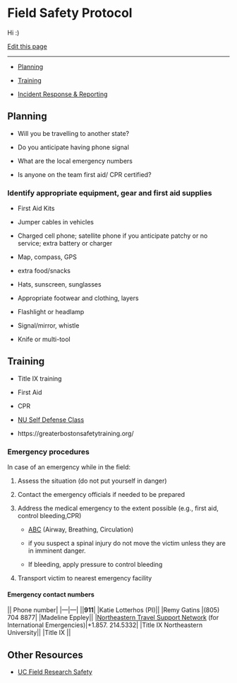 # Field Safety Protocol

Hi :)

[Edit this page](https://github.com/DrK-Lo/lotterhoslabprotocols/edit/main/field_fieldsafety_protocol.qmd)

------------------------------------------------------------------------

-   [Planning](https://drk-lo.github.io/lotterhoslabprotocols/field_fieldsafety_protocol.html#planning)

-   [Training](https://drk-lo.github.io/lotterhoslabprotocols/field_fieldsafety_protocol.html#training)

-   [Incident Response & Reporting](https://drk-lo.github.io/lotterhoslabprotocols/field_fieldsafety_protocol.html#emergency-procedures)

## **Planning** {.unnumbered}

-   Will you be travelling to another state?

-   Do you anticipate having phone signal

-   What are the local emergency numbers

-   Is anyone on the team first aid/ CPR certified?

### **Identify appropriate equipment, gear and first aid supplies** {.unnumbered}

-   First Aid Kits

-   Jumper cables in vehicles

-   Charged cell phone; satellite phone if you anticipate patchy or no service; extra battery or charger

-   Map, compass, GPS

-   extra food/snacks

-   Hats, sunscreen, sunglasses

-   Appropriate footwear and clothing, layers

-   Flashlight or headlamp

-   Signal/mirror, whistle

-   Knife or multi-tool

## **Training** {.unnumbered}

-   Title IX training

-   First Aid

-   CPR

-   [NU Self Defense Class](https://nupd.northeastern.edu/our-services/safety-training/)

-   https://greaterbostonsafetytraining.org/

### **Emergency procedures** {.unnumbered}

In case of an emergency while in the field:

1.  Assess the situation (do not put yourself in danger)

2.  Contact the emergency officials if needed to be prepared

3.  Address the medical emergency to the extent possible (e.g., first aid, control bleeding,CPR)

    -   [ABC](https://en.wikipedia.org/wiki/ABC_(medicine)) (Airway, Breathing, Circulation)

    -   if you suspect a spinal injury do not move the victim unless they are in imminent danger.

    -   If bleeding, apply pressure to control bleeding

4.  Transport victim to nearest emergency facility

#### **Emergency contact numbers** {.unnumbered}

\|\| Phone number\| \|---\|---\| \|\|**911**\| \|Katie Lotterhos (PI)\|\| \|Remy Gatins \|(805) 704 8877\| \|Madeline Eppley\|\| \|[Northeastern Travel Support Network](https://provost.northeastern.edu/international-travel/health-safety/emergency-assistance/) (for International Emergencies)\|+1.857. 214.5332\| \|Title IX Northeastern University\|\| \|Title IX \|\|

## **Other Resources** {.unnumbered}

-   [UC Field Research Safety](https://www.ucop.edu/safety-and-loss-prevention/_files/field-research-safety/uc-field-research-safety-manual.pdf)
